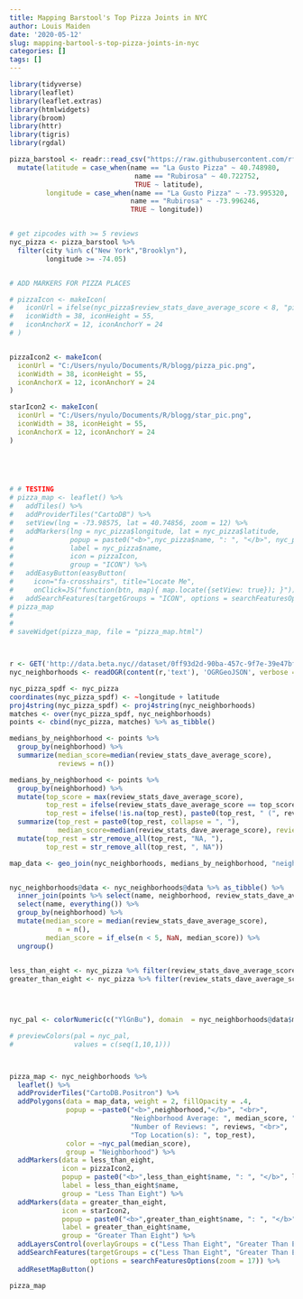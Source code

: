 ```yaml
---
title: Mapping Barstool's Top Pizza Joints in NYC
author: Louis Maiden
date: '2020-05-12'
slug: mapping-bartool-s-top-pizza-joints-in-nyc
categories: []
tags: []
---
```


```r
library(tidyverse)
library(leaflet)
library(leaflet.extras)
library(htmlwidgets)
library(broom)
library(httr)
library(tigris)
library(rgdal)
```


```r
pizza_barstool <- readr::read_csv("https://raw.githubusercontent.com/rfordatascience/tidytuesday/master/data/2019/2019-10-01/pizza_barstool.csv") %>% 
  mutate(latitude = case_when(name == "La Gusto Pizza" ~ 40.748980,
                               name == "Rubirosa" ~ 40.722752,
                               TRUE ~ latitude),
         longitude = case_when(name == "La Gusto Pizza" ~ -73.995320,
                              name == "Rubirosa" ~ -73.996246,
                              TRUE ~ longitude))


# get zipcodes with >= 5 reviews
nyc_pizza <- pizza_barstool %>% 
  filter(city %in% c("New York","Brooklyn"),
         longitude >= -74.05)


# ADD MARKERS FOR PIZZA PLACES

# pizzaIcon <- makeIcon(
#   iconUrl = ifelse(nyc_pizza$review_stats_dave_average_score < 8, "pizza_pic.png", "star_pic.png"),
#   iconWidth = 38, iconHeight = 55,
#   iconAnchorX = 12, iconAnchorY = 24
# )


pizzaIcon2 <- makeIcon(
  iconUrl = "C:/Users/nyulo/Documents/R/blogg/pizza_pic.png",
  iconWidth = 38, iconHeight = 55,
  iconAnchorX = 12, iconAnchorY = 24
)

starIcon2 <- makeIcon(
  iconUrl = "C:/Users/nyulo/Documents/R/blogg/star_pic.png",
  iconWidth = 38, iconHeight = 55,
  iconAnchorX = 12, iconAnchorY = 24
)


  
  

# # TESTING
# pizza_map <- leaflet() %>% 
#   addTiles() %>% 
#   addProviderTiles("CartoDB") %>% 
#   setView(lng = -73.98575, lat = 40.74856, zoom = 12) %>% 
#   addMarkers(lng = nyc_pizza$longitude, lat = nyc_pizza$latitude, 
#              popup = paste0("<b>",nyc_pizza$name, ": ", "</b>", nyc_pizza$review_stats_dave_average_score),
#              label = nyc_pizza$name,
#              icon = pizzaIcon,
#              group = "ICON") %>%
#   addEasyButton(easyButton(
#     icon="fa-crosshairs", title="Locate Me",
#     onClick=JS("function(btn, map){ map.locate({setView: true}); }"))) %>% 
#   addSearchFeatures(targetGroups = "ICON", options = searchFeaturesOptions(zoom = 17))
# pizza_map
# 
# 
# saveWidget(pizza_map, file = "pizza_map.html")



r <- GET('http://data.beta.nyc//dataset/0ff93d2d-90ba-457c-9f7e-39e47bf2ac5f/resource/35dd04fb-81b3-479b-a074-a27a37888ce7/download/d085e2f8d0b54d4590b1e7d1f35594c1pediacitiesnycneighborhoods.geojson')
nyc_neighborhoods <- readOGR(content(r,'text'), 'OGRGeoJSON', verbose = F)

nyc_pizza_spdf <- nyc_pizza
coordinates(nyc_pizza_spdf) <- ~longitude + latitude
proj4string(nyc_pizza_spdf) <- proj4string(nyc_neighborhoods)
matches <- over(nyc_pizza_spdf, nyc_neighborhoods)
points <- cbind(nyc_pizza, matches) %>% as_tibble()

medians_by_neighborhood <- points %>% 
  group_by(neighborhood) %>%
  summarize(median_score=median(review_stats_dave_average_score), 
            reviews = n())

medians_by_neighborhood <- points %>% 
  group_by(neighborhood) %>% 
  mutate(top_score = max(review_stats_dave_average_score),
         top_rest = ifelse(review_stats_dave_average_score == top_score, name, NA),
         top_rest = ifelse(!is.na(top_rest), paste0(top_rest, " (", review_stats_dave_average_score, ")"), NA)) %>% 
  summarize(top_rest = paste0(top_rest, collapse = ", "),
            median_score=median(review_stats_dave_average_score), reviews = n()) %>% 
  mutate(top_rest = str_remove_all(top_rest, "NA, "),
         top_rest = str_remove_all(top_rest, ", NA"))

map_data <- geo_join(nyc_neighborhoods, medians_by_neighborhood, "neighborhood", "neighborhood")


nyc_neighborhoods@data <- nyc_neighborhoods@data %>% as_tibble() %>% 
  inner_join(points %>% select(name, neighborhood, review_stats_dave_average_score), by = "neighborhood") %>% 
  select(name, everything()) %>% 
  group_by(neighborhood) %>% 
  mutate(median_score = median(review_stats_dave_average_score),
            n = n(),
         median_score = if_else(n < 5, NaN, median_score)) %>% 
  ungroup()
  

less_than_eight <- nyc_pizza %>% filter(review_stats_dave_average_score < 8) %>% rename(lng = longitude,                                                                                        lat = latitude)
greater_than_eight <- nyc_pizza %>% filter(review_stats_dave_average_score >= 8) %>% rename(lng = longitude,
                                                                                        lat = latitude)



nyc_pal <- colorNumeric(c("YlGnBu"), domain  = nyc_neighborhoods@data$median_score)

# previewColors(pal = nyc_pal,
#               values = c(seq(1,10,1)))



pizza_map <- nyc_neighborhoods %>% 
  leaflet() %>% 
  addProviderTiles("CartoDB.Positron") %>% 
  addPolygons(data = map_data, weight = 2, fillOpacity = .4, 
              popup = ~paste0("<b>",neighborhood,"</b>", "<br>", 
                              "Neighborhood Average: ", median_score, "<br>", 
                              "Number of Reviews: ", reviews, "<br>", 
                              "Top Location(s): ", top_rest),
              color = ~nyc_pal(median_score),
              group = "Neighborhood") %>% 
  addMarkers(data = less_than_eight, 
             icon = pizzaIcon2,
             popup = paste0("<b>",less_than_eight$name, ": ", "</b>", less_than_eight$review_stats_dave_average_score), 
             label = less_than_eight$name,
             group = "Less Than Eight") %>% 
  addMarkers(data = greater_than_eight, 
             icon = starIcon2,
             popup = paste0("<b>",greater_than_eight$name, ": ", "</b>", greater_than_eight$review_stats_dave_average_score),
             label = greater_than_eight$name,
             group = "Greater Than Eight") %>% 
  addLayersControl(overlayGroups = c("Less Than Eight", "Greater Than Eight", "Neighborgood")) %>% 
  addSearchFeatures(targetGroups = c("Less Than Eight", "Greater Than Eight"), 
                    options = searchFeaturesOptions(zoom = 17)) %>% 
  addResetMapButton() 

```

```r
pizza_map

```



